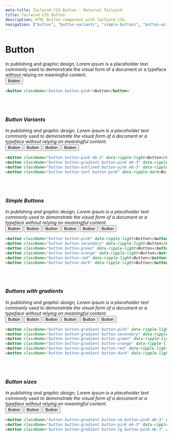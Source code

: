 ```yaml
---
meta-title: Tailwind CSS Button - Material Tailwind
title: Tailwind CSS Button
description: HTML Button component with Tailwind CSS.
navigation: ["button", "button-variants", "simple-buttons", "button-with-gradient", "button-sizes"]
---
```


# Button

In publishing and graphic design, Lorem ipsum is a placeholder text commonly used to demonstrate the visual form of a document or a typeface without relying on meaningful content.
<br/>
<ComponentCard id="button">
  <button className="button button-pink" data-ripple-light>Button</button>
</ComponentCard>

```html showLineNumbers
<button className="button button-pink">Button</button>
```

<Tooltip content="Copy" placement="bottom">
  <IconButton variant="text" size="sm" className="float-right">
    <i className="far fa-copy" />
  </IconButton>
</Tooltip>
<Tooltip content="CodeSandbox" placement="bottom">
  <IconButton variant="text" size="sm" className="float-right">
    <i className="fas fa-code" />
  </IconButton>
</Tooltip>
<br/>
<br/>

### Button Variants

In publishing and graphic design, Lorem ipsum is a placeholder text commonly used to demonstrate the visual form of a document or a typeface without relying on meaningful content.
<br/>
<ComponentCard id="button-variants">
  <button className="button button-pink mb-3" data-ripple-light>Button</button>
  <button className="button button-gradient button-pink mb-3" data-ripple-light>Button</button>
  <button className="button button-outlined button-pink mb-3" data-ripple-dark>Button</button>
  <button className="button button-text button-pink" data-ripple-dark>Button</button>
</ComponentCard>

```html showLineNumbers
<button className="button button-pink mb-3" data-ripple-light>Button</button>
<button className="button button-gradient button-pink mb-3" data-ripple-light>Button</button>
<button className="button button-outlined button-pink mb-3" data-ripple-dark>Button</button>
<button className="button button-text button-pink" data-ripple-dark>Button</button>
```

<Tooltip content="Copy" placement="bottom">
  <IconButton variant="text" size="sm" className="float-right">
    <i className="far fa-copy" />
  </IconButton>
</Tooltip>
<Tooltip content="CodeSandbox" placement="bottom">
  <IconButton variant="text" size="sm" className="float-right">
    <i className="fas fa-code" />
  </IconButton>
</Tooltip>
<br/>
<br/>

### Simple Buttons

In publishing and graphic design, Lorem ipsum is a placeholder text commonly used to demonstrate the visual form of a document or a typeface without relying on meaningful content.
<br/>
<ComponentCard id="simple-buttons">
  <button className="button button-pink mb-3" data-ripple-light>Button</button>
  <button className="button button-secondary mb-3" data-ripple-light>Button</button>
  <button className="button button-green mb-3" data-ripple-light>Button</button>
  <button className="button button-orange mb-3" data-ripple-light>Button</button>
  <button className="button button-red mb-3" data-ripple-light>Button</button>
   <button className="button button-dark mb-3" data-ripple-light>Button</button>
</ComponentCard>

```html showLineNumbers
<button className="button button-pink" data-ripple-light>Button</button>
<button className="button button-secondary" data-ripple-light>Button</button>
<button className="button button-green" data-ripple-light>Button</button>
<button className="button button-orange" data-ripple-light>Button</button>
<button className="button button-red" data-ripple-light>Button</button>
<button className="button button-dark" data-ripple-light>Button</button>
```

<Tooltip content="Copy" placement="bottom">
  <IconButton variant="text" size="sm" className="float-right">
    <i className="far fa-copy" />
  </IconButton>
</Tooltip>
<Tooltip content="CodeSandbox" placement="bottom">
  <IconButton variant="text" size="sm" className="float-right">
    <i className="fas fa-code" />
  </IconButton>
</Tooltip>
<br/>
<br/>

### Buttons with gradients

In publishing and graphic design, Lorem ipsum is a placeholder text commonly used to demonstrate the visual form of a document or a typeface without relying on meaningful content.
<br/>
<ComponentCard id="buttons-with-gradient">
  <button className="button button-gradient button-pink mb-3" data-ripple-light>Button</button>
  <button className="button button-gradient button-secondary mb-3" data-ripple-light>Button</button>
  <button className="button button-gradient button-green mb-3" data-ripple-light>Button</button>
  <button className="button button-gradient button-orange mb-3" data-ripple-light>Button</button>
  <button className="button button-gradient button-red mb-3" data-ripple-light>Button</button>
   <button className="button button-gradient button-dark mb-3" data-ripple-light>Button</button>
</ComponentCard>

```html showLineNumbers
<button className="button button-gradient button-pink" data-ripple-light>Button</button>
<button className="button button-gradient button-secondary" data-ripple-light>Button</button>
<button className="button button-gradient button-green" data-ripple-light>Button</button>
<button className="button button-gradient button-orange" data-ripple-light>Button</button>
<button className="button button-gradient button-red" data-ripple-light>Button</button>
<button className="button button-gradient button-dark" data-ripple-light>Button</button>
```

<Tooltip content="Copy" placement="bottom">
  <IconButton variant="text" size="sm" className="float-right">
    <i className="far fa-copy" />
  </IconButton>
</Tooltip>
<Tooltip content="CodeSandbox" placement="bottom">
  <IconButton variant="text" size="sm" className="float-right">
    <i className="fas fa-code" />
  </IconButton>
</Tooltip>
<br/>
<br/>


### Button sizes

In publishing and graphic design, Lorem ipsum is a placeholder text commonly used to demonstrate the visual form of a document or a typeface without relying on meaningful content.
<br/>
<ComponentCard id="buttons-with-gradient">
  <button className="button button-gradient button-sm button-pink mb-3" data-ripple-light>Button</button>
  <button className="button button-gradient button-pink mb-3" data-ripple-light>Button</button>
  <button className="button button-gradient button-lg button-pink mb-3" data-ripple-light>Button</button>
</ComponentCard>

```html showLineNumbers
<button className="button button-gradient button-sm button-pink mb-3" data-ripple-light>Button</button>
<button className="button button-gradient button-pink mb-3" data-ripple-light>Button</button>
<button className="button button-gradient button-lg button-pink mb-3" data-ripple-light>Button</button>
```

<Tooltip content="Copy" placement="bottom">
  <IconButton variant="text" size="sm" className="float-right">
    <i className="far fa-copy" />
  </IconButton>
</Tooltip>
<Tooltip content="CodeSandbox" placement="bottom">
  <IconButton variant="text" size="sm" className="float-right">
    <i className="fas fa-code" />
  </IconButton>
</Tooltip>
